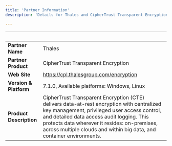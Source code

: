 ```yaml
---
title: 'Partner Information'
description: 'Details for Thales and CipherTrust Transparent Encryption'

---
```


| &nbsp;     | &nbsp; |
| ----------- | ----------- |
| **Partner Name**      | Thales       |
| **Partner Product**   |  CipherTrust Transparent Encryption       |
| **Web Site**      |    https://cpl.thalesgroup.com/encryption    |
| **Version & Platform**   |  7.1.0, Available platforms: Windows, Linux      |
| **Product Description**      |    CipherTrust Transparent Encryption (CTE) delivers data-at-rest encryption with centralized key management, privileged user access control, and detailed data access audit logging. This protects data wherever it resides: on-premises, across multiple clouds and within big data, and container environments.   |
